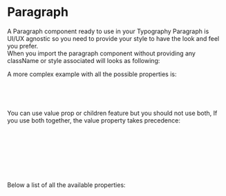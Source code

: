 
<Meta title="DCXLibrary/Typography/Paragraph/Documentation" />

# Paragraph

A Paragraph component ready to use in your Typography
Paragraph is UI/UX agnostic so you need to provide your style to have the look and feel you prefer.  
When you import the paragraph component without providing any className or style associated will looks as following:

<Canvas of={ParagraphStories.Unstyled} />

A more complex example with all the possible properties is:

```js
<Paragraph className="my-classname" props={{ id: 'my-paragraph' }}>
  This is the content of the paragraph.
</Paragraph>
```

You can use value prop or children feature but you should not use both, If you use both together, the value property takes precedence:

```js
<Paragraph
  value="This is the value prop of the paragraph"
  className="my-classname"
  props={{ id: 'my-paragraph' }}
>
  This is the content of the paragraph.
</Paragraph>
```

Below a list of all the available properties:

<ArgTypes of={ParagraphStories} />
